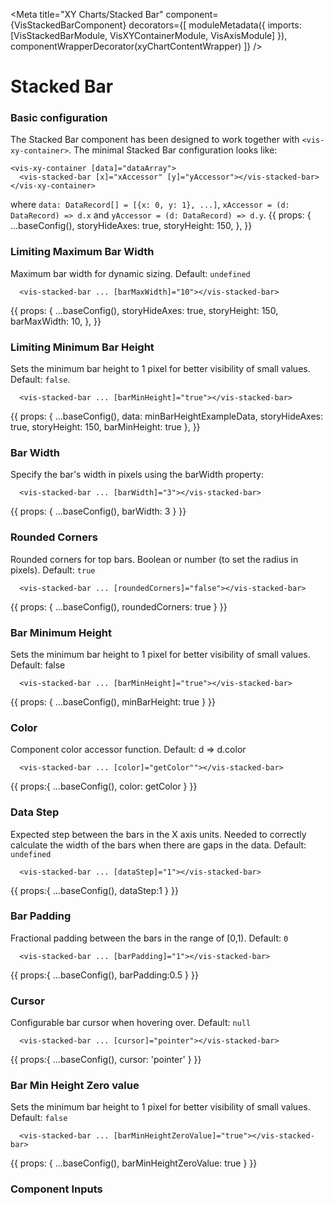 


<Meta
  title="XY Charts/Stacked Bar"
  component={VisStackedBarComponent}
  decorators={[
    moduleMetadata({ imports: [VisStackedBarModule, VisXYContainerModule, VisAxisModule] }),
    componentWrapperDecorator(xyChartContentWrapper)
  ]}
/>

<style>{``}</style>

# Stacked Bar
### Basic configuration
The Stacked Bar component has been designed to work together with `<vis-xy-container>`. The minimal Stacked Bar configuration looks like:
```angular2html
<vis-xy-container [data]="dataArray">
  <vis-stacked-bar [x]="xAccessor" [y]="yAccessor"></vis-stacked-bar>
</vis-xy-container>
```
where `data: DataRecord[] = [{x: 0, y: 1}, ...]`, `xAccessor = (d: DataRecord) => d.x` and `yAccessor = (d: DataRecord) => d.y`.
<Story name="Simple Area">
  {{
    props: {
      ...baseConfig(),
      storyHideAxes: true,
      storyHeight: 150,
    },
  }}
</Story>

### Limiting Maximum Bar Width
Maximum bar width for dynamic sizing. Default: `undefined`
```angular2html
  <vis-stacked-bar ... [barMaxWidth]="10"></vis-stacked-bar>
```
<Story name="Limiting Maximum Bar Width">
  {{
    props: {
      ...baseConfig(),
      storyHideAxes: true,
      storyHeight: 150,
      barMaxWidth: 10,
    },
  }}
</Story>

### Limiting Minimum Bar Height
Sets the minimum bar height to 1 pixel for better visibility of small values. Default: `false`.
```angular2html
  <vis-stacked-bar ... [barMinHeight]="true"></vis-stacked-bar>
```
<Story name="Limiting Minimum Bar Height">
  {{
    props: {
      ...baseConfig(),
      data: minBarHeightExampleData,
      storyHideAxes: true,
      storyHeight: 150,
      barMinHeight: true
    },
  }}
</Story>

### Bar Width
Specify the bar's width in pixels using the barWidth property:

```angular2html
  <vis-stacked-bar ... [barWidth]="3"></vis-stacked-bar>
```
<Story name="Bar Width">
  {{
    props: {
       ...baseConfig(),
      barWidth: 3
    }
  }}
</Story>

### Rounded Corners
Rounded corners for top bars. Boolean or number (to set the radius in pixels). Default: `true` 

```angular2html
  <vis-stacked-bar ... [roundedCorners]="false"></vis-stacked-bar>
```
<Story name ="Rounded Corners">
  {{
    props: {
      ...baseConfig(),
      roundedCorners: true
    }
  }}
</Story>

### Bar Minimum Height
Sets the minimum bar height to 1 pixel for better visibility of small values. Default: false

```angular2html
  <vis-stacked-bar ... [barMinHeight]="true"></vis-stacked-bar>
```
<Story name ="Bar Minimum Height"> 
  {{
    props: {
      ...baseConfig(),
      minBarHeight: true
    }
  }}
</Story>

### Color 
Component color accessor function. Default: d => d.color
```angular2html
  <vis-stacked-bar ... [color]="getColor""></vis-stacked-bar>
```
<Story name="Color">
  {{
    props:{
      ...baseConfig(),
      color: getColor
    }
  }}
</Story>

### Data Step 
Expected step between the bars in the X axis units.
  Needed to correctly calculate the width of the bars when there are gaps in the data.
  Default: `undefined`

```angular2html
  <vis-stacked-bar ... [dataStep]="1"></vis-stacked-bar>
```

<Story name="Data Step">
  {{
    props:{
      ...baseConfig(),
      dataStep:1
    }
  }}
</Story>

### Bar Padding
Fractional padding between the bars in the range of [0,1). Default: `0`
```angular2html
  <vis-stacked-bar ... [barPadding]="1"></vis-stacked-bar>
```
<Story name="Bar Padding">
  {{
    props:{
      ...baseConfig(),
      barPadding:0.5
    }
  }}
</Story>

### Cursor
Configurable bar cursor when hovering over. Default: `null` 
```angular2html
  <vis-stacked-bar ... [cursor]="pointer"></vis-stacked-bar>
```
<Story name="Cursor">
  {{
    props:{
      ...baseConfig(),
      cursor: 'pointer'
    }
  }}
</Story>

### Bar Min Height Zero value
Sets the minimum bar height to 1 pixel for better visibility of small values. Default: `false`
```angular2html
  <vis-stacked-bar ... [barMinHeightZeroValue]="true"></vis-stacked-bar>
```
<Story name="Bar Min Height Zero value">
  {{
    props: {
      ...baseConfig(),
      barMinHeightZeroValue: true
    }
  }}
</Story>

### Component Inputs

<ArgsTable of={VisStackedBarComponent} />

